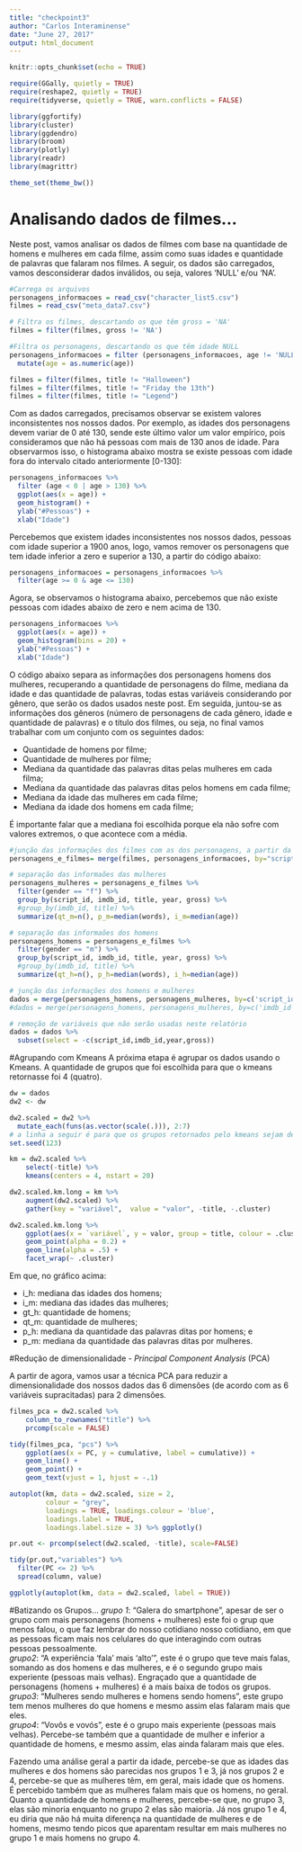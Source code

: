 ```yaml
---
title: "checkpoint3"
author: "Carlos Interaminense"
date: "June 27, 2017"
output: html_document
---
```


```r
knitr::opts_chunk$set(echo = TRUE)
```

```r
require(GGally, quietly = TRUE)
require(reshape2, quietly = TRUE)
require(tidyverse, quietly = TRUE, warn.conflicts = FALSE)

library(ggfortify)
library(cluster)
library(ggdendro)
library(broom)
library(plotly)
library(readr)
library(magrittr)

theme_set(theme_bw())
```
# Analisando dados de filmes...

Neste post, vamos analisar os dados de filmes com base na quantidade de homens e mulheres em cada filme, assim como suas idades e quantidade de palavras que falaram nos filmes. A seguir, os dados são carregados, vamos desconsiderar dados inválidos, ou seja, valores 'NULL' e/ou 'NA'.
```r
#Carrega os arquivos
personagens_informacoes = read_csv("character_list5.csv")
filmes = read_csv("meta_data7.csv")

# Filtra os filmes, descartando os que têm gross = 'NA'
filmes = filter(filmes, gross != 'NA')

#Filtra os personagens, descartando os que têm idade NULL
personagens_informacoes = filter (personagens_informacoes, age != 'NULL') %>%
  mutate(age = as.numeric(age))
```

```r
filmes = filter(filmes, title != "Halloween")
filmes = filter(filmes, title != "Friday the 13th")
filmes = filter(filmes, title != "Legend")
```


Com as dados carregados, precisamos observar se existem valores inconsistentes nos nossos dados. Por exemplo, as idades dos personagens devem variar de 0 até 130, sende este último valor um valor empírico, pois consideramos que não há pessoas com mais de 130 anos de idade.
Para observarmos isso, o histograma abaixo mostra se existe pessoas com idade fora do intervalo citado anteriormente [0-130]:

```r

personagens_informacoes %>%
  filter (age < 0 | age > 130) %>%
  ggplot(aes(x = age)) +
  geom_histogram() +
  ylab("#Pessoas") +
  xlab("Idade")
```

Percebemos que existem idades inconsistentes nos nossos dados, pessoas com idade superior a 1900 anos, logo, vamos remover os personagens que tem idade inferior a zero e superior a 130, a partir do código abaixo:

```r
personagens_informacoes = personagens_informacoes %>%
  filter(age >= 0 & age <= 130)
```

Agora, se observamos o histograma abaixo, percebemos que não existe pessoas com idades abaixo de zero e nem acima de 130.

```r
personagens_informacoes %>%
  ggplot(aes(x = age)) +
  geom_histogram(bins = 20) +
  ylab("#Pessoas") +
  xlab("Idade")
```

O código abaixo separa as informações dos personagens homens dos mulheres, recuperando a quantidade de personagens do filme, mediana da idade e das quantidade de palavras, todas estas variáveis considerando por gênero, que serão os dados usados neste post. Em seguida, juntou-se as informações dos gêneros (número de personagens de cada gênero, idade e quantidade de palavras) e o título dos filmes, ou seja, no final vamos trabalhar com um conjunto com os seguintes dados:  

- Quantidade de homens por filme;  
- Quantidade de mulheres por filme;  
- Mediana da quantidade das palavras ditas pelas mulheres em cada filma;  
- Mediana da quantidade das palavras ditas pelos homens em cada filme;  
- Mediana da idade das mulheres em cada filme;  
- Mediana da idade dos homens em cada filme;  


É importante falar que a mediana foi escolhida porque ela não sofre com valores extremos, o que acontece com a média.  

```r

#junção das informações dos filmes com as dos personagens, a partir da variável em comum para ambos: 'script_id'
personagens_e_filmes= merge(filmes, personagens_informacoes, by="script_id")

# separação das informaões das mulheres
personagens_mulheres = personagens_e_filmes %>%
  filter(gender == "f") %>%
  group_by(script_id, imdb_id, title, year, gross) %>%
  #group_by(imdb_id, title) %>%
  summarize(qt_m=n(), p_m=median(words), i_m=median(age))

# separação das informaões dos homens
personagens_homens = personagens_e_filmes %>%
  filter(gender == "m") %>%
  group_by(script_id, imdb_id, title, year, gross) %>%
  #group_by(imdb_id, title) %>%
  summarize(qt_h=n(), p_h=median(words), i_h=median(age))

# junção das informações dos homens e mulheres
dados = merge(personagens_homens, personagens_mulheres, by=c('script_id','imdb_id','title','year','gross'))
#dados = merge(personagens_homens, personagens_mulheres, by=c('imdb_id','title'))

# remoção de variáveis que não serão usadas neste relatório
dados = dados %>%
  subset(select = -c(script_id,imdb_id,year,gross))
```

#Agrupando com Kmeans
A próxima etapa é agrupar os dados usando o Kmeans. A quantidade de grupos que foi escolhida para que o kmeans retornasse foi 4 (quatro).   

```r
dw = dados
dw2 <- dw 

dw2.scaled = dw2 %>% 
  mutate_each(funs(as.vector(scale(.))), 2:7)
# a linha a seguir é para que os grupos retornados pelo kmeans sejam determinísticos.
set.seed(123)

km = dw2.scaled %>% 
    select(-title) %>%
    kmeans(centers = 4, nstart = 20)

dw2.scaled.km.long = km %>% 
    augment(dw2.scaled) %>%
    gather(key = "variável",  value = "valor", -title, -.cluster)

dw2.scaled.km.long %>% 
    ggplot(aes(x = `variável`, y = valor, group = title, colour = .cluster)) + 
    geom_point(alpha = 0.2) + 
    geom_line(alpha = .5) + 
    facet_wrap(~ .cluster) 
```

Em que, no gráfico acima:
  
- i_h: mediana das idades dos homens;  
- i_m: mediana das idades das mulheres;  
- gt_h: quantidade de homens;  
- qt_m: quantidade de mulheres;  
- p_h: mediana da quantidade das palavras ditas por homens; e  
- p_m: mediana da quantidade das palavras ditas por mulheres.  


#Redução de dimensionalidade - _Principal Component Analysis_ (PCA)

A partir de agora, vamos usar a técnica PCA para reduzir a dimensionalidade dos nossos dados das 6 dimensões (de acordo com as 6 variáveis supracitadas) para 2 dimensões.

```r
filmes_pca = dw2.scaled %>% 
    column_to_rownames("title") %>% 
    prcomp(scale = FALSE)

tidy(filmes_pca, "pcs") %>% 
    ggplot(aes(x = PC, y = cumulative, label = cumulative)) + 
    geom_line() + 
    geom_point() + 
    geom_text(vjust = 1, hjust = -.1)


```

```r
autoplot(km, data = dw2.scaled, size = 2, 
         colour = "grey",
         loadings = TRUE, loadings.colour = 'blue',
         loadings.label = TRUE, 
         loadings.label.size = 3) %>% ggplotly()
```

```r
pr.out <- prcomp(select(dw2.scaled, -title), scale=FALSE)

tidy(pr.out,"variables") %>% 
  filter(PC <= 2) %>% 
  spread(column, value)
```

```r
ggplotly(autoplot(km, data = dw2.scaled, label = TRUE))
```


#Batizando os Grupos...
_grupo 1_: "Galera do smartphone", apesar de ser o grupo com mais personagens (homens + mulheres) este foi o grup que menos falou, o que faz lembrar do nosso cotidiano nosso cotidiano, em que as pessoas ficam mais nos celulares do que interagindo com outras pessoas pessoalmente.  
_grupo2_: "A experiência 'fala' mais 'alto'", este é o grupo que teve mais falas, somando as dos homens e das mulheres, e é o segundo grupo mais experiente (pessoas mais velhas). Engraçado que a quantidade de personagens (homens + mulheres) é a mais baixa de todos os grupos.  
_grupo3_: "Mulheres sendo mulheres e homens sendo homens", este grupo tem menos mulheres do que homens e mesmo assim elas falaram mais que eles.  
_grupo4_: "Vovôs e vovós", este é o grupo mais experiente (pessoas mais velhas). Percebe-se também que a quantidade de mulher e inferior a quantidade de homens, e mesmo assim, elas ainda falaram mais que eles.  

Fazendo uma análise geral a partir da idade, percebe-se que as idades das mulheres e dos homens são parecidas nos grupos 1 e 3, já nos grupos 2 e 4, percebe-se que as mulheres têm, em geral, mais idade que os homens.  
É percebido também que as mulheres falam mais que os homens, no geral.
Quanto a quantidade de homens e mulheres, percebe-se que, no grupo 3, elas são minoria enquanto no grupo 2 elas são maioria. Já nos grupo 1 e 4, eu diria que não há muita diferença na quantidade de mulheres e de homens, mesmo tendo picos que aparentam resultar em mais mulheres no grupo 1 e mais homens no grupo 4.
